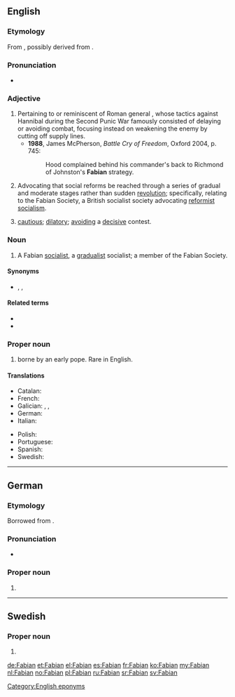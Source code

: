 {{also|Fabián|fǎbiàn}}
==English==

===Etymology===
From {{etyl|la|en}} {{m|la|Fabianus||belonging to Fabius}}, possibly derived from {{m|la|faba||bean}}.

===Pronunciation===
* {{IPA|/ˈfeɪbiən/|lang=en}}

===Adjective===
{{en-adj}}

# Pertaining to or reminiscent of Roman general {{w|Fabius Maximus}}, whose tactics against Hannibal during the Second Punic War famously consisted of delaying or avoiding combat, focusing instead on weakening the enemy by cutting off supply lines.
#* '''1988''', James McPherson, ''Battle Cry of Freedom'', Oxford 2004, p. 745:
#*: Hood complained behind his commander's back to Richmond of Johnston's '''Fabian''' strategy.
# Advocating that social reforms be reached through a series of gradual and moderate stages rather than sudden [[revolution]]; specifically, relating to the Fabian Society, a British socialist society advocating [[reformist]] [[socialism]].
# {{label|en|by extension}} [[cautious]]; [[dilatory]]; [[avoiding]] a [[decisive]] contest.

===Noun===
{{en-noun}}

# A Fabian [[socialist]], a [[gradualist]] socialist; a member of the Fabian Society.

====Synonyms====
* {{sense|gradualist socialist}} {{l|en|gradualist}}, {{l|en|reformist}}, {{l|en|social democrat}}

====Related terms====
* {{l|en|Fabianism}}
* {{l|en|Fabian policy}}

===Proper noun===
{{en-proper noun}}

# {{given name|male|from=Latin}} borne by an early pope. Rare in English.

====Translations====
{{trans-top|male given name}}
* Catalan: {{t|ca|Fabià}}
* French: {{t+|fr|Fabien}}
* Galician: {{t|gl|Fabián}}, {{t|gl|Fabiano}}, {{t|gl|Fabio}}
* German: {{t+|de|Fabian}}
* Italian: {{t+|it|Fabiano}}
{{trans-mid}}
* Polish: {{t+|pl|Fabian|m-pr}}
* Portuguese: {{t+|pt|Fabiano}}
* Spanish: {{t+|es|Fabián}}
* Swedish: {{t+|sv|Fabian}}
{{trans-bottom}}

----

==German==

===Etymology===
Borrowed from {{etyl|la|de}} {{m|la|Fabianus||belonging to Fabius}}.

===Pronunciation===
* {{IPA|/ˈfaːbian/|lang=de}}

===Proper noun===
{{head|de|proper noun}}

# {{given name|male|lang=de}}

----

==Swedish==

===Proper noun===
{{head|sv|proper noun}}

# {{given name|male|lang=sv}}

[[Category:English eponyms]]

[[de:Fabian]]
[[et:Fabian]]
[[el:Fabian]]
[[es:Fabian]]
[[fr:Fabian]]
[[ko:Fabian]]
[[my:Fabian]]
[[nl:Fabian]]
[[no:Fabian]]
[[pl:Fabian]]
[[ru:Fabian]]
[[sr:Fabian]]
[[sv:Fabian]]
